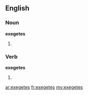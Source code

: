 ==English==

===Noun===
'''exegetes'''

# {{plural of|[[exegete]]}}

===Verb===
'''exegetes'''

# {{third-person singular of|[[exegete]]}}

[[ar:exegetes]]
[[fr:exegetes]]
[[my:exegetes]]